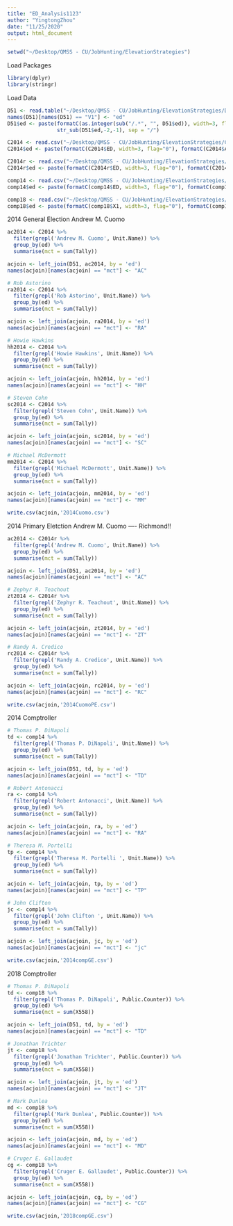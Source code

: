 ---
title: "ED_Analysis1123"
author: "YingtongZhou"
date: "11/25/2020"
output: html_document
---

```{r setup, include=FALSE}
setwd("~/Desktop/QMSS - CU/JobHunting/ElevationStrategies")
```

Load Packages
```{r}
library(dplyr)
library(stringr)
```


Load Data
```{r}
D51 <- read.table("~/Desktop/QMSS - CU/JobHunting/ElevationStrategies/D51.txt", quote="\"", comment.char="", stringsAsFactors=FALSE)
names(D51)[names(D51) == "V1"] <- "ed"
D51$ed <- paste(formatC(as.integer(sub("/.*", "", D51$ed)), width=3, flag="0"),
                str_sub(D51$ed,-2,-1), sep = "/")

C2014 <- read.csv("~/Desktop/QMSS - CU/JobHunting/ElevationStrategies/C2014.csv", stringsAsFactors = FALSE)
C2014$ed <- paste(formatC(C2014$ED, width=3, flag="0"), formatC(C2014$AD, width=2, flag="0"), sep="/")

C2014r <- read.csv("~/Desktop/QMSS - CU/JobHunting/ElevationStrategies/R2014PE.csv", stringsAsFactors = FALSE)
C2014r$ed <- paste(formatC(C2014r$ED, width=3, flag="0"), formatC(C2014r$AD, width=2, flag="0"), sep="/")

comp14 <- read.csv("~/Desktop/QMSS - CU/JobHunting/ElevationStrategies/comp2014.csv", stringsAsFactors = FALSE)
comp14$ed <- paste(formatC(comp14$ED, width=3, flag="0"), formatC(comp14$AD, width=2, flag="0"), sep="/")

comp18 <- read.csv("~/Desktop/QMSS - CU/JobHunting/ElevationStrategies/2018comp.csv", stringsAsFactors = FALSE)
comp18$ed <- paste(formatC(comp18$X1, width=3, flag="0"), formatC(comp18$X61, width=2, flag="0"), sep="/")
```


2014 General Election Andrew M. Cuomo
```{r}
ac2014 <- C2014 %>%
  filter(grepl('Andrew M. Cuomo', Unit.Name)) %>%
  group_by(ed) %>%
  summarise(mct = sum(Tally))

acjoin <- left_join(D51, ac2014, by = 'ed')
names(acjoin)[names(acjoin) == "mct"] <- "AC"

# Rob Astorino
ra2014 <- C2014 %>%
  filter(grepl('Rob Astorino', Unit.Name)) %>%
  group_by(ed) %>%
  summarise(mct = sum(Tally))

acjoin <- left_join(acjoin, ra2014, by = 'ed')
names(acjoin)[names(acjoin) == "mct"] <- "RA"

# Howie Hawkins
hh2014 <- C2014 %>%
  filter(grepl('Howie Hawkins', Unit.Name)) %>%
  group_by(ed) %>%
  summarise(mct = sum(Tally))

acjoin <- left_join(acjoin, hh2014, by = 'ed')
names(acjoin)[names(acjoin) == "mct"] <- "HH"

# Steven Cohn
sc2014 <- C2014 %>%
  filter(grepl('Steven Cohn', Unit.Name)) %>%
  group_by(ed) %>%
  summarise(mct = sum(Tally))

acjoin <- left_join(acjoin, sc2014, by = 'ed')
names(acjoin)[names(acjoin) == "mct"] <- "SC"

# Michael McDermott
mm2014 <- C2014 %>%
  filter(grepl('Michael McDermott', Unit.Name)) %>%
  group_by(ed) %>%
  summarise(mct = sum(Tally))

acjoin <- left_join(acjoin, mm2014, by = 'ed')
names(acjoin)[names(acjoin) == "mct"] <- "MM"

write.csv(acjoin,'2014Cuomo.csv')
```


2014 Primary Eletction Andrew M. Cuomo ---- Richmond!!
```{r}
ac2014 <- C2014r %>%
  filter(grepl('Andrew M. Cuomo', Unit.Name)) %>%
  group_by(ed) %>%
  summarise(mct = sum(Tally))

acjoin <- left_join(D51, ac2014, by = 'ed')
names(acjoin)[names(acjoin) == "mct"] <- "AC"

# Zephyr R. Teachout
zt2014 <- C2014r %>%
  filter(grepl('Zephyr R. Teachout', Unit.Name)) %>%
  group_by(ed) %>%
  summarise(mct = sum(Tally))

acjoin <- left_join(acjoin, zt2014, by = 'ed')
names(acjoin)[names(acjoin) == "mct"] <- "ZT"

# Randy A. Credico
rc2014 <- C2014r %>%
  filter(grepl('Randy A. Credico', Unit.Name)) %>%
  group_by(ed) %>%
  summarise(mct = sum(Tally))

acjoin <- left_join(acjoin, rc2014, by = 'ed')
names(acjoin)[names(acjoin) == "mct"] <- "RC"

write.csv(acjoin,'2014CuomoPE.csv')
```


2014 Comptroller
```{r}
# Thomas P. DiNapoli
td <- comp14 %>%
  filter(grepl('Thomas P. DiNapoli', Unit.Name)) %>%
  group_by(ed) %>%
  summarise(mct = sum(Tally))

acjoin <- left_join(D51, td, by = 'ed')
names(acjoin)[names(acjoin) == "mct"] <- "TD"

# Robert Antonacci
ra <- comp14 %>%
  filter(grepl('Robert Antonacci', Unit.Name)) %>%
  group_by(ed) %>%
  summarise(mct = sum(Tally))

acjoin <- left_join(acjoin, ra, by = 'ed')
names(acjoin)[names(acjoin) == "mct"] <- "RA"

# Theresa M. Portelli 
tp <- comp14 %>%
  filter(grepl('Theresa M. Portelli ', Unit.Name)) %>%
  group_by(ed) %>%
  summarise(mct = sum(Tally))

acjoin <- left_join(acjoin, tp, by = 'ed')
names(acjoin)[names(acjoin) == "mct"] <- "TP"

# John Clifton
jc <- comp14 %>%
  filter(grepl('John Clifton ', Unit.Name)) %>%
  group_by(ed) %>%
  summarise(mct = sum(Tally))

acjoin <- left_join(acjoin, jc, by = 'ed')
names(acjoin)[names(acjoin) == "mct"] <- "jc"

write.csv(acjoin,'2014compGE.csv')
```


2018 Comptroller
```{r}
# Thomas P. DiNapoli
td <- comp18 %>%
  filter(grepl('Thomas P. DiNapoli', Public.Counter)) %>%
  group_by(ed) %>%
  summarise(mct = sum(X558))

acjoin <- left_join(D51, td, by = 'ed')
names(acjoin)[names(acjoin) == "mct"] <- "TD"

# Jonathan Trichter
jt <- comp18 %>%
  filter(grepl('Jonathan Trichter', Public.Counter)) %>%
  group_by(ed) %>%
  summarise(mct = sum(X558))

acjoin <- left_join(acjoin, jt, by = 'ed')
names(acjoin)[names(acjoin) == "mct"] <- "JT"

# Mark Dunlea
md <- comp18 %>%
  filter(grepl('Mark Dunlea', Public.Counter)) %>%
  group_by(ed) %>%
  summarise(mct = sum(X558))

acjoin <- left_join(acjoin, md, by = 'ed')
names(acjoin)[names(acjoin) == "mct"] <- "MD"

# Cruger E. Gallaudet
cg <- comp18 %>%
  filter(grepl('Cruger E. Gallaudet', Public.Counter)) %>%
  group_by(ed) %>%
  summarise(mct = sum(X558))

acjoin <- left_join(acjoin, cg, by = 'ed')
names(acjoin)[names(acjoin) == "mct"] <- "CG"

write.csv(acjoin,'2018compGE.csv')
```



